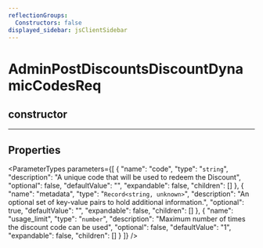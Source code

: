 ```yaml
---
reflectionGroups:
  Constructors: false
displayed_sidebar: jsClientSidebar
---
```



# AdminPostDiscountsDiscountDynamicCodesReq

## constructor

___

## Properties

<ParameterTypes parameters={[
  {
    "name": "code",
    "type": "`string`",
    "description": "A unique code that will be used to redeem the Discount",
    "optional": false,
    "defaultValue": "",
    "expandable": false,
    "children": []
  },
  {
    "name": "metadata",
    "type": "`Record<string, unknown>`",
    "description": "An optional set of key-value pairs to hold additional information.",
    "optional": true,
    "defaultValue": "",
    "expandable": false,
    "children": []
  },
  {
    "name": "usage_limit",
    "type": "`number`",
    "description": "Maximum number of times the discount code can be used",
    "optional": false,
    "defaultValue": "1",
    "expandable": false,
    "children": []
  }
]} />
